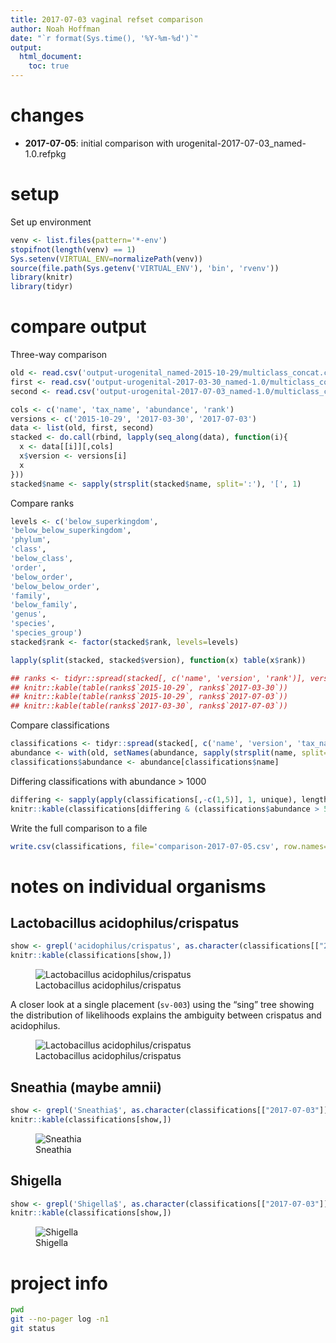 ```yaml
---
title: 2017-07-03 vaginal refset comparison
author: Noah Hoffman
date: "`r format(Sys.time(), '%Y-%m-%d')`"
output:
  html_document:
    toc: true
---
```


# changes

- **2017-07-05**: initial comparison with urogenital-2017-07-03_named-1.0.refpkg

# setup

Set up environment

```r
venv <- list.files(pattern='*-env')
stopifnot(length(venv) == 1)
Sys.setenv(VIRTUAL_ENV=normalizePath(venv))
source(file.path(Sys.getenv('VIRTUAL_ENV'), 'bin', 'rvenv'))
library(knitr)
library(tidyr)
```

# compare output

Three-way comparison

```r
old <- read.csv('output-urogenital_named-2015-10-29/multiclass_concat.csv', as.is=TRUE)
first <- read.csv('output-urogenital-2017-03-30_named-1.0/multiclass_concat.csv', as.is=TRUE)
second <- read.csv('output-urogenital-2017-07-03_named-1.0/multiclass_concat.csv', as.is=TRUE)
```

```r
cols <- c('name', 'tax_name', 'abundance', 'rank')
versions <- c('2015-10-29', '2017-03-30', '2017-07-03')
data <- list(old, first, second)
stacked <- do.call(rbind, lapply(seq_along(data), function(i){
  x <- data[[i]][,cols]
  x$version <- versions[i]
  x
}))
stacked$name <- sapply(strsplit(stacked$name, split=':'), '[', 1)
```

Compare ranks

```r
levels <- c('below_superkingdom',
'below_below_superkingdom',
'phylum',
'class',
'below_class',
'order',
'below_order',
'below_below_order',
'family',
'below_family',
'genus',
'species',
'species_group')
stacked$rank <- factor(stacked$rank, levels=levels)

lapply(split(stacked, stacked$version), function(x) table(x$rank))
```

```r
## ranks <- tidyr::spread(stacked[, c('name', 'version', 'rank')], version, rank)
## knitr::kable(table(ranks$`2015-10-29`, ranks$`2017-03-30`))
## knitr::kable(table(ranks$`2015-10-29`, ranks$`2017-07-03`))
## knitr::kable(table(ranks$`2017-03-30`, ranks$`2017-07-03`))
```

Compare classifications

```r
classifications <- tidyr::spread(stacked[, c('name', 'version', 'tax_name')], version, tax_name)
abundance <- with(old, setNames(abundance, sapply(strsplit(name, split=':'), '[', 1)))
classifications$abundance <- abundance[classifications$name]
```

Differing classifications with abundance > 1000

```r
differing <- sapply(apply(classifications[,-c(1,5)], 1, unique), length) > 1
knitr::kable(classifications[differing & (classifications$abundance > 500),])
```

Write the full comparison to a file

```r
write.csv(classifications, file='comparison-2017-07-05.csv', row.names=FALSE)
```

# notes on individual organisms

## Lactobacillus acidophilus/crispatus

```r
show <- grepl('acidophilus/crispatus', as.character(classifications[["2017-07-03"]]))
knitr::kable(classifications[show,])
```

![Lactobacillus acidophilus/crispatus](figs-2017-07-06/acidophilus_crispatus.png)

A closer look at a single placement (``sv-003``) using the "sing" tree
showing the distribution of likelihoods explains the ambiguity between
crispatus and acidophilus.

![Lactobacillus acidophilus/crispatus](figs-2017-07-06/acidophilus_crispatus_sing.png)

## Sneathia (maybe amnii)

```r
show <- grepl('Sneathia$', as.character(classifications[["2017-07-03"]]))
knitr::kable(classifications[show,])
```

![Sneathia](figs-2017-07-06/sneathia.png)

## Shigella

```r
show <- grepl('Shigella$', as.character(classifications[["2017-07-03"]]))
knitr::kable(classifications[show,])
```

![Shigella](figs-2017-07-06/shigella.png)

# project info

```sh
pwd
git --no-pager log -n1
git status
```

